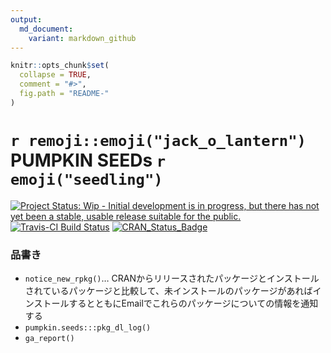 ```yaml
---
output:
  md_document:
    variant: markdown_github
---
```


<!-- README.md is generated from README.Rmd. Please edit that file -->

```r
knitr::opts_chunk$set(
  collapse = TRUE,
  comment = "#>",
  fig.path = "README-"
)
```
# `r remoji::emoji("jack_o_lantern")` PUMPKIN SEEDs `r emoji("seedling")`

[![Project Status: Wip - Initial development is in progress, but there has not yet been a stable, usable release suitable for the public.](http://www.repostatus.org/badges/0.1.0/wip.svg)](http://www.repostatus.org/#wip)
[![Travis-CI Build Status](https://travis-ci.org/Cucurbitaceae/pumpkin.seeds.svg?branch=master)](https://travis-ci.org/Cucurbitaceae/pumpkin.seeds)
[![CRAN_Status_Badge](http://www.r-pkg.org/badges/version/pumpkin.seeds)](http://cran.r-project.org/package=pumpkin.seeds)

### 品書き

* `notice_new_rpkg()`... CRANからリリースされたパッケージとインストールされているパッケージと比較して、未インストールのパッケージがあればインストールするとともにEmailでこれらのパッケージについての情報を通知する
* `pumpkin.seeds:::pkg_dl_log()`
* `ga_report()` 

